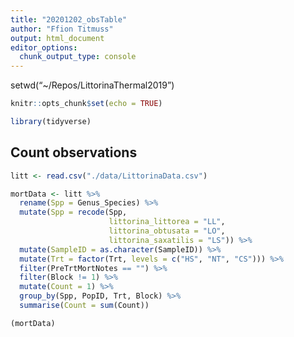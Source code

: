 ```yaml
---
title: "20201202_obsTable"
author: "Ffion Titmuss"
output: html_document
editor_options: 
  chunk_output_type: console
---
```


setwd("~/Repos/LittorinaThermal2019")

```r
knitr::opts_chunk$set(echo = TRUE)

library(tidyverse)
```

## Count observations
```r
litt <- read.csv("./data/LittorinaData.csv")

mortData <- litt %>%
  rename(Spp = Genus_Species) %>%
  mutate(Spp = recode(Spp,
                      littorina_littorea = "LL",
                      littorina_obtusata = "LO",
                      littorina_saxatilis = "LS")) %>%
  mutate(SampleID = as.character(SampleID)) %>%
  mutate(Trt = factor(Trt, levels = c("HS", "NT", "CS"))) %>%
  filter(PreTrtMortNotes == "") %>%
  filter(Block != 1) %>%
  mutate(Count = 1) %>%
  group_by(Spp, PopID, Trt, Block) %>%
  summarise(Count = sum(Count))

(mortData)
```